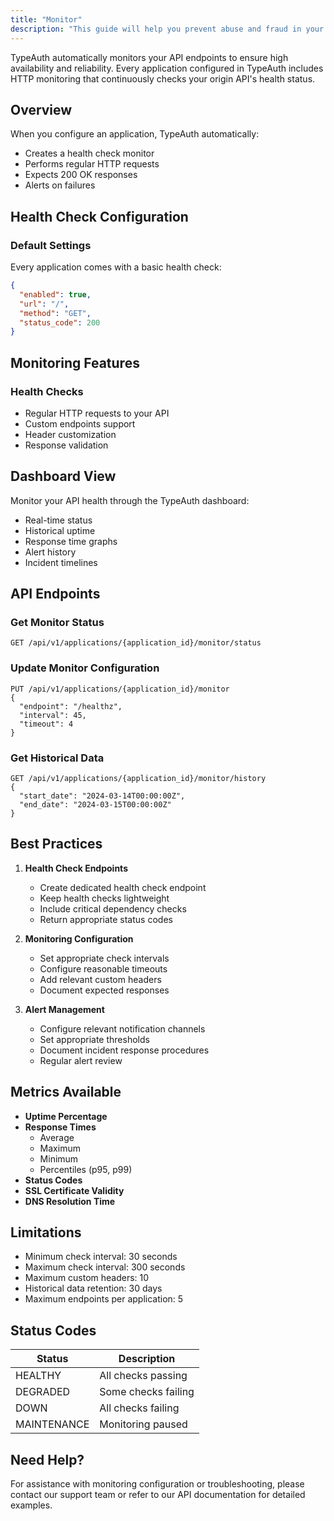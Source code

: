 ```yaml
---
title: "Monitor"
description: "This guide will help you prevent abuse and fraud in your application"
---
```


TypeAuth automatically monitors your API endpoints to ensure high availability and reliability. Every application configured in TypeAuth includes HTTP monitoring that continuously checks your origin API's health status.

## Overview

When you configure an application, TypeAuth automatically:
- Creates a health check monitor
- Performs regular HTTP requests
- Expects 200 OK responses
- Alerts on failures

## Health Check Configuration

### Default Settings

Every application comes with a basic health check:
```json
{
  "enabled": true,
  "url": "/",
  "method": "GET",
  "status_code": 200
}
```

## Monitoring Features

### Health Checks
- Regular HTTP requests to your API
- Custom endpoints support
- Header customization
- Response validation


## Dashboard View

Monitor your API health through the TypeAuth dashboard:
- Real-time status
- Historical uptime
- Response time graphs
- Alert history
- Incident timelines

## API Endpoints

### Get Monitor Status
```http
GET /api/v1/applications/{application_id}/monitor/status
```

### Update Monitor Configuration
```http
PUT /api/v1/applications/{application_id}/monitor
{
  "endpoint": "/healthz",
  "interval": 45,
  "timeout": 4
}
```

### Get Historical Data
```http
GET /api/v1/applications/{application_id}/monitor/history
{
  "start_date": "2024-03-14T00:00:00Z",
  "end_date": "2024-03-15T00:00:00Z"
}
```

## Best Practices

1. **Health Check Endpoints**
   - Create dedicated health check endpoint
   - Keep health checks lightweight
   - Include critical dependency checks
   - Return appropriate status codes

2. **Monitoring Configuration**
   - Set appropriate check intervals
   - Configure reasonable timeouts
   - Add relevant custom headers
   - Document expected responses

3. **Alert Management**
   - Configure relevant notification channels
   - Set appropriate thresholds
   - Document incident response procedures
   - Regular alert review



## Metrics Available

- **Uptime Percentage**
- **Response Times**
  - Average
  - Maximum
  - Minimum
  - Percentiles (p95, p99)
- **Status Codes**
- **SSL Certificate Validity**
- **DNS Resolution Time**

## Limitations

- Minimum check interval: 30 seconds
- Maximum check interval: 300 seconds
- Maximum custom headers: 10
- Historical data retention: 30 days
- Maximum endpoints per application: 5

## Status Codes

| Status | Description |
|--------|-------------|
| HEALTHY | All checks passing |
| DEGRADED | Some checks failing |
| DOWN | All checks failing |
| MAINTENANCE | Monitoring paused |


## Need Help?

For assistance with monitoring configuration or troubleshooting, please contact our support team or refer to our API documentation for detailed examples.